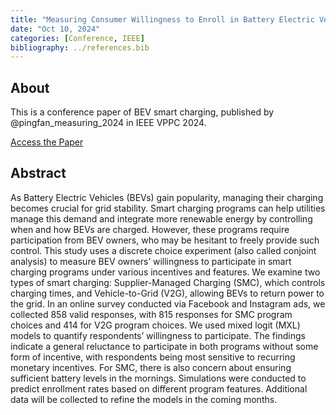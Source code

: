 ```yaml
---
title: "Measuring Consumer Willingness to Enroll in Battery Electric Vehicle Smart Charging Programs"
date: "Oct 10, 2024"
categories: [Conference, IEEE]
bibliography: ../references.bib
---
```


## About

This is a conference paper of BEV smart charging, published by @pingfan_measuring_2024 in IEEE VPPC 2024.

<a href="https://ieeexplore.ieee.org/document/10755299" class="btn btn-primary" role="button"> Access the Paper </a>

## Abstract

As Battery Electric Vehicles (BEVs) gain popularity, managing their charging becomes crucial for grid stability. Smart charging programs can help utilities manage this demand and integrate more renewable energy by controlling when and how BEVs are charged. However, these programs require participation from BEV owners, who may be hesitant to freely provide such control. This study uses a discrete choice experiment (also called conjoint analysis) to measure BEV owners' willingness to participate in smart charging programs under various incentives and features. We examine two types of smart charging: Supplier-Managed Charging (SMC), which controls charging times, and Vehicle-to-Grid (V2G), allowing BEVs to return power to the grid. In an online survey conducted via Facebook and Instagram ads, we collected 858 valid responses, with 815 responses for SMC program choices and 414 for V2G program choices. We used mixed logit (MXL) models to quantify respondents' willingness to participate. The findings indicate a general reluctance to participate in both programs without some form of incentive, with respondents being most sensitive to recurring monetary incentives. For SMC, there is also concern about ensuring sufficient battery levels in the mornings. Simulations were conducted to predict enrollment rates based on different program features. Additional data will be collected to refine the models in the coming months.